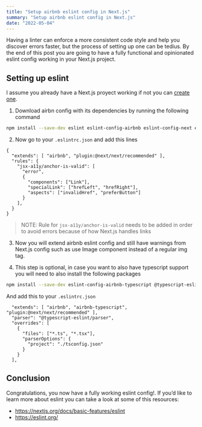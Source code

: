 ```yaml
---
title: "Setup airbnb eslint config in Next.js"
summary: "Setup airbnb eslint config in Next.js"
date: "2022-05-04"
---
```


Having a linter can enforce a more consistent code style and help you discover errors faster, but the process of setting up one can be tedius. By the end of this post you are going to have a fully functional and opinionated eslint config working in your Next.js project.

## Setting up eslint

I assume you already have a Next.js proyect working if not you can [create one](https://nextjs.org/docs/api-reference/create-next-app).

1. Download airbn config with its dependencies by running the following command

```bash
npm install --save-dev eslint eslint-config-airbnb eslint-config-next eslint-plugin-import eslint-plugin-jsx-a11y eslint-plugin-react eslint-plugin-react-hooks
```

2. Now go to your `.eslintrc.json` and add this lines

```bash:.eslintrc
{
  "extends": [ "airbnb", "plugin:@next/next/recommended" ],
  "rules": {
    "jsx-a11y/anchor-is-valid": [
      "error",
      {
        "components": ["Link"],
        "specialLink": ["hrefLeft", "hrefRight"],
        "aspects": ["invalidHref", "preferButton"]
      }
    ],
  }
}
```

> NOTE: Rule for `jsx-a11y/anchor-is-valid` needs to be added in order to avoid errors because of how Next.js handles links

3. Now you will extend airbnb eslint config and still have warnings from Next.js config such as use Image component instead of a regular img tag.

4. This step is optional, in case you want to also have typescript support you will need to also install the following packages

```bash
npm install --save-dev eslint-config-airbnb-typescript @typescript-eslint/eslint-plugin @typescript-eslint/parser
```

And add this to your `.eslintrc.json`

```bash:.eslintrc
  "extends": [ "airbnb", "airbnb-typescript", "plugin:@next/next/recommended" ],
  "parser": "@typescript-eslint/parser",
  "overrides": [
    {
      "files": ["*.ts", "*.tsx"],
      "parserOptions": {
        "project": "./tsconfig.json"
      }
    }
  ],
```

## Conclusion

Congratulations, you now have a fully working eslint config!. If you’d like to learn more about eslint you can take a look at some of this resources:

- https://nextjs.org/docs/basic-features/eslint
- https://eslint.org/
